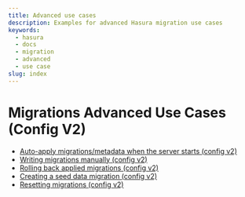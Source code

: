 ```yaml
---
title: Advanced use cases
description: Examples for advanced Hasura migration use cases
keywords:
  - hasura
  - docs
  - migration
  - advanced
  - use case
slug: index
---
```


# Migrations Advanced Use Cases (Config V2)

- [Auto-apply migrations/metadata when the server starts (config v2)](/migrations-metadata-seeds/legacy-configs/config-v2/advanced/auto-apply-migrations.mdx)
- [Writing migrations manually (config v2)](/migrations-metadata-seeds/legacy-configs/config-v2/advanced/writing-migrations-manually.mdx)
- [Rolling back applied migrations (config v2)](/migrations-metadata-seeds/legacy-configs/config-v2/advanced/rolling-back-migrations.mdx)
- [Creating a seed data migration (config v2)](/migrations-metadata-seeds/legacy-configs/config-v2/advanced/seed-data-migration.mdx)
- [Resetting migrations (config v2)](/migrations-metadata-seeds/legacy-configs/config-v2/advanced/resetting-migrations.mdx)
